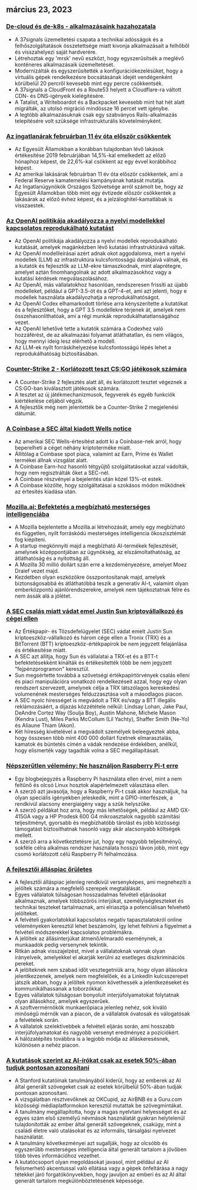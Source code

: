 

<CallToAction />

<Steps>

## március 23, 2023

### [De-cloud és de-k8s - alkalmazásaink hazahozatala](https://dev.37signals.com/bringing-our-apps-back-home/?ref=hackernewsgpt.com)

- A 37signals üzemeltetési csapata a technikai adósságok és a felhőszolgáltatások összetettsége miatt kivonja alkalmazásait a felhőből és visszahelyezi saját hardverére.
- Létrehoztak egy 'mrsk' nevű eszközt, hogy egyszerűsítsék a meglévő konténeres alkalmazásaik üzemeltetését.
- Modernizálták és egyszerűsítették a konfigurációkezelésüket, hogy a virtuális gépek rendelkezésre bocsátásának idejét vendégenként körülbelül 20 percről kevesebb mint egy percre csökkentsék.
- A 37signals a CloudFront és a Route53 helyett a Cloudflare-ra váltott CDN- és DNS-igényeik kielégítésére.
- A Tatalist, a Writeboardot és a Backpacket kevesebb mint hat hét alatt migrálták, az utolsó migráció mindössze 16 percet vett igénybe.
- A legtöbb alkalmazásuknak csak egy szabványos Rails-alkalmazás telepítésére volt szüksége infrastrukturális követelményként.

### [Az ingatlanárak februárban 11 év óta először csökkentek](https://www.wsj.com/articles/home-prices-fell-in-february-for-first-time-in-11-years-73df0107?ref=hackernewsgpt.com)

- Az Egyesült Államokban a korábban tulajdonban lévő lakások értékesítése 2019 februárjában 14,5%-kal emelkedett az előző hónaphoz képest, de 22,6%-kal csökkent az egy évvel korábbihoz képest.
- Az amerikai lakásárak februárban 11 év óta először csökkentek, ami a Federal Reserve kamatemelési kampányának hatását mutatja.
- Az Ingatlanügynökök Országos Szövetsége arról számolt be, hogy az Egyesült Államokban több mint egy évtizede először csökkentek a lakásárak az előző évhez képest, és a jelzáloghitel-kamatlábak is visszaestek.

### [Az OpenAI politikája akadályozza a nyelvi modellekkel kapcsolatos reprodukálható kutatást](https://aisnakeoil.substack.com/p/openais-policies-hinder-reproducible?ref=hackernewsgpt.com)

- Az OpenAI politikája akadályozza a nyelvi modellek reprodukálható kutatását, amelyek magánkézben lévő kutatási infrastruktúrává váltak.
- Az OpenAI modellleírásai azért adnak okot aggodalomra, mert a nyelvi modellek (LLM) az infrastruktúra kulcsfontosságú darabjaivá válnak, és a kutatók és fejlesztők az LLM-ekre támaszkodnak, mint alaprétegre, amelyet aztán finomhangolnak az adott alkalmazásokhoz vagy a kutatási kérdések megválaszolásához.
- Az OpenAI, más vállalatokhoz hasonlóan, rendszeresen frissíti az újabb modelleket, például a GPT-3.5-öt és a GPT-4-et, ami azt jelenti, hogy e modellek használata akadályozhatja a reprodukálhatóságot.
- Az OpenAI Codex elhamarkodott törlése arra kényszerítette a kutatókat és a fejlesztőket, hogy a GPT 3.5 modellekre térjenek át, amelyek nem összehasonlíthatóak, ami a régi munkák reprodukálhatatlanságához vezet.
- Az OpenAI lehetővé tette a kutatók számára a Codexhez való hozzáférést, de az alkalmazási folyamat átláthatatlan, és nem világos, hogy mennyi ideig lesz elérhető a modell.
- Az LLM-ek nyílt forráskihelyezése kulcsfontosságú lépés lehet a reprodukálhatóság biztosításában.

### [Counter-Strike 2 - Korlátozott teszt CS:GO játékosok számára](https://counter-strike.net/cs2?ref=hackernewsgpt.com)

- A Counter-Strike 2 fejlesztés alatt áll, és korlátozott tesztet végeznek a CS:GO-ban kiválasztott játékosok számára.
- A tesztet az új játékmechanizmusok, fegyverek és egyéb funkciók kiértékelése céljából végzik.
- A fejlesztők még nem jelentették be a Counter-Strike 2 megjelenési dátumát.

### [A Coinbase a SEC által kiadott Wells notice](https://www.reuters.com/legal/coinbase-issued-wells-notice-by-sec-2023-03-22/?ref=hackernewsgpt.com)

- Az amerikai SEC Wells-értesítést adott ki a Coinbase-nek arról, hogy beperelheti a céget néhány kriptoterméke miatt.
- Állítólag a Coinbase spot piaca, valamint az Earn, Prime és Wallet termékei állnak vizsgálat alatt.
- A Coinbase Earn-hoz hasonló tétgyűjtő szolgáltatásokat azzal vádolták, hogy nem regisztrálták őket a SEC-nél.
- A Coinbase részvényei a bejelentés után közel 13%-ot estek.
- A Coinbase közölte, hogy szolgáltatásai a szokásos módon működnek az értesítés kiadása után.

### [Mozilla.ai: Befektetés a megbízható mesterséges intelligenciába](https://blog.mozilla.org/en/mozilla/introducing-mozilla-ai-investing-in-trustworthy-ai/?ref=hackernewsgpt.com)

- A Mozilla bejelentette a Mozilla.ai létrehozását, amely egy megbízható és független, nyílt forráskódú mesterséges intelligencia ökoszisztémát fog kiépíteni.
- A startup megkönnyíti majd a megbízható AI-termékek fejlesztését, amelynek középpontjában az ügynökség, az elszámoltathatóság, az átláthatóság és a nyitottság áll.
- A Mozilla 30 millió dollárt szán erre a kezdeményezésre, amelyet Moez Draief vezet majd.
- Kezdetben olyan eszközökre összpontosítanak majd, amelyek biztonságosabbá és átláthatóbbá teszik a generatív AI-t, valamint olyan emberközpontú ajánlórendszerekre, amelyek nem tájékoztatnak félre és nem ássák alá a jólétet.

### [A SEC csalás miatt vádat emel Justin Sun kriptovállalkozó és cégei ellen](https://www.sec.gov/news/press-release/2023-59?ref=hackernewsgpt.com)

- Az Értékpapír- és Tőzsdefelügyelet (SEC) vádat emelt Justin Sun kriptoeszköz-vállalkozó és három cége ellen a Tronix (TRX) és a BitTorrent (BTT) kriptoeszköz-értékpapírok be nem jegyzett felajánlása és értékesítése miatt.
- A SEC azt állítja, hogy Sun és vállalatai a TRX-et és a BTT-t befektetésekként kínálták és értékesítették több be nem jegyzett "fejpénzprogramon" keresztül.
- Sun megsértette továbbá a szövetségi értékpapírtörvények csalás elleni és piaci manipulációra vonatkozó rendelkezéseit azzal, hogy egy olyan rendszert szervezett, amelynek célja a TRX látszólagos kereskedési volumenének mesterséges felduzzasztása volt a másodlagos piacon.
- A SEC nyolc hírességet is megvádolt a TRX és/vagy a BTT illegális reklámozásáért, a díjazás közzététele nélkül: Lindsay Lohan, Jake Paul, DeAndre Cortez Way (Soulja Boy), Austin Mahone, Michele Mason (Kendra Lust), Miles Parks McCollum (Lil Yachty), Shaffer Smith (Ne-Yo) és Aliaune Thiam (Akon).
- Két híresség kivételével a megvádolt személyek beleegyeztek abba, hogy összesen több mint 400 000 dollárt fizetnek elmarasztalás, kamatok és büntetés címén a vádak rendezése érdekében, anélkül, hogy elismerték vagy tagadták volna a SEC megállapításait.

### [Népszerűtlen vélemény: Ne használjon Raspberry Pi-t erre](https://set-inform.com/2021/08/24/unpopular-opinion-dont-use-a-raspberry-pi-for-that/?ref=hackernewsgpt.com)

- Egy blogbejegyzés a Raspberry Pi használata ellen érvel, mint a nem feltűnő és olcsó Linux hosztok alapértelmezett választása ellen.
- A szerző azt javasolja, hogy a Raspberry Pi-t csak akkor használjuk, ha olyan speciális igényekben jeleskedik, mint a GPIO-interfészek, a rendkívül alacsony energiaigény vagy a szűk helyszűke.
- A szerző példákat hoz arra, hogy más lehetőségek, például az AMD GX-415GA vagy a HP Prodesk 600 G4 mikroasztalok nagyobb számítási teljesítményt, gyorsabb és megbízhatóbb tárolást és jobb közösségi támogatást biztosíthatnak hasonló vagy akár alacsonyabb költségek mellett.
- A szerző arra a következtetésre jut, hogy egy nagyobb teljesítményű, sokféle célra alkalmas rendszer használata hosszú távon jobb, mint egy csomó korlátozott célú Raspberry Pi felhalmozása.

### [A fejlesztői álláspiac őrületes](https://old.reddit.com/r/ExperiencedDevs/comments/11xq5cz/the_developer_job_market_is_insane_right_now/?ref=hackernewsgpt.com)

- A fejlesztői álláspiac jelenleg rendkívül versenyképes, ami megnehezíti a jelöltek számára a megfelelő szerepek megtalálását.
- Egyes vállalatok túlságosan hosszadalmas felvételi eljárásokat alkalmaznak, amelyek többszörös interjúkat, személyiségteszteket és technikai teszteket tartalmaznak, ami elriasztja a potenciálisan felvehető jelölteket.
- A felvételi gyakorlatokkal kapcsolatos negatív tapasztalatokról online véleményeken keresztül lehet beszámolni, így lehet felhívni a figyelmet a felvételi módszerekkel kapcsolatos problémákra.
- A jelöltek az állásinterjúkat átmenő/elmaradó eseménynek, a munkaadók pedig versenynek tekintik.
- Ritkán adnak visszajelzést, mivel a vállalatoknak vannak olyan irányelveik, amelyekkel el akarják kerülni az esetleges diszkriminációs pereket.
- A jelölteknek nem szabad időt vesztegetniük arra, hogy olyan állásokra jelentkezzenek, amelyek nem megfelelőek, és a LinkedIn kulcsszerepet játszik abban, hogy a jelöltek nyomon követhessék a jelentkezéseket és kommunikálhassanak a toborzókkal.
- Egyes vállalatok túlságosan bonyolult interjúfolyamatokat folytatnak olyan állásokhoz, amelyek egyszerűek.
- A szoftvermérnökök munkaerőpiaca jelenleg nehéz, sok kiváló minőségű mérnök van a piacon, de a vállalatok óvatosak és válogatósak a felvételek során.
- A vállalatok szelektívebbek a felvételi eljárás során, ami hosszabb interjúfolyamatokat és nagyobb versenyt eredményez a pozíciókért.
- A hálózatépítés továbbra is a legjobb módja az álláskeresésnek, különösen a nehéz piacon.

### [A kutatások szerint az AI-írókat csak az esetek 50%-ában tudjuk pontosan azonosítani](https://hai.stanford.edu/news/was-written-human-or-ai-tsu?ref=hackernewsgpt.com)

- A Stanford kutatóinak tanulmányából kiderül, hogy az emberek az AI által generált szövegeket csak az esetek körülbelül 50%-ában tudják pontosan azonosítani.
- A vizsgálatban résztvevőknek az OKCupid, az AirBNB és a Guru.com közösségi médiaplatformokon keresztül mutattak be szövegmintákat.
- A tanulmány megállapította, hogy a magas nyelvtani helyességet és az egyes szám első személyű névmások használatát gyakran helytelenül tulajdonították az ember által generált szövegeknek, csakúgy, mint a családi életre való utalásokat és az informális, társalgási nyelvezet használatát.
- A tanulmány következményei azt sugallják, hogy az olcsóbb és egyszerűbb mesterséges intelligencia által generált tartalom a jövőben több téves információhoz vezethet.
- A kutatócsoport olyan megoldásokat javasol, mint például az AI felismerhető akcentussal való ellátása vagy a gépek önfeltárása a nagy tétekkel járó forgatókönyvekben, hogy javuljon az emberi és az AI által generált tartalom megkülönböztetésének képessége.

</Steps>
